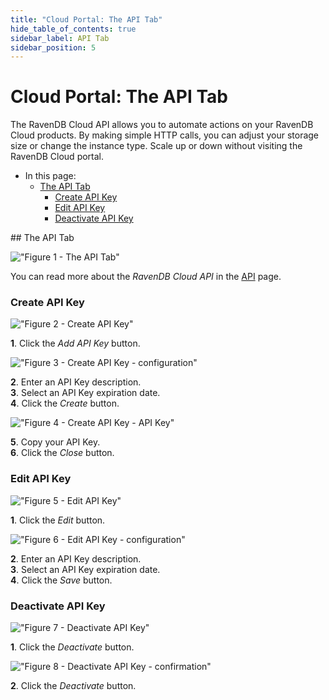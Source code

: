 ```yaml
---
title: "Cloud Portal: The API Tab"
hide_table_of_contents: true
sidebar_label: API Tab
sidebar_position: 5
---
```



# Cloud Portal: The API Tab

<Admonition type="note" title="Note">

The RavenDB Cloud API allows you to automate actions on your RavenDB Cloud products. By making simple HTTP calls, you can adjust your storage size or change the instance type. Scale up or down without visiting the RavenDB Cloud portal.

* In this page:
  * [The API Tab](../../cloud/portal/cloud-portal-api-tab.mdx#the-api-tab)
      * [Create API Key](../../cloud/portal/cloud-portal-api-tab.mdx#create-api-key)
      * [Edit API Key](../../cloud/portal/cloud-portal-api-tab.mdx#edit-api-key)
      * [Deactivate API Key](../../cloud/portal/cloud-portal-api-tab.mdx#deactivate-api-key)
</Admonition>
## The API Tab

!["Figure 1 - The API Tab"](./assets/portal-api-tab-overview.png)

You can read more about the *RavenDB Cloud API* in the [API](../../cloud/cloud-api.mdx) page.
### Create API Key

!["Figure 2 - Create API Key"](./assets/portal-api-tab-empty-api-key-list.png)

**1**. Click the *Add API Key* button.  

!["Figure 3 - Create API Key - configuration"](./assets/portal-api-tab-create-api-key-modal.png)

**2**. Enter an API Key description.  
**3**. Select an API Key expiration date.  
**4**. Click the *Create* button.

!["Figure 4 - Create API Key - API Key"](./assets/portal-api-tab-create-api-key-modal-copy-api-key.png)

**5**. Copy your API Key.  
**6**. Click the *Close* button.
### Edit API Key

!["Figure 5 - Edit API Key"](./assets/portal-api-tab-with-api-keys-edit-api-key.png)

**1**. Click the *Edit* button.

!["Figure 6 - Edit API Key - configuration"](./assets/portal-api-tab-edit-api-key-modal.png)

**2**. Enter an API Key description.  
**3**. Select an API Key expiration date.  
**4**. Click the *Save* button.
### Deactivate API Key

!["Figure 7 - Deactivate API Key"](./assets/portal-api-tab-with-api-keys-deactivate-api-key.png)

**1**. Click the *Deactivate* button.

!["Figure 8 - Deactivate API Key - confirmation"](./assets/portal-api-tab-deactivate-api-key-modal.png)

**2**. Click the *Deactivate* button.


